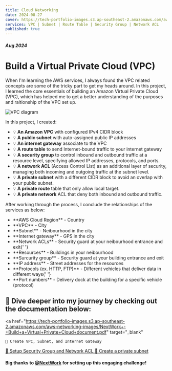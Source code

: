 ```yaml
---
title: Cloud Networking
date: 2024-08-27
cover: https://tech-portfolio-images.s3.ap-southeast-2.amazonaws.com/aws-networking-images/VPC-project-cover.png
services: VPC | Subnet | Route Table | Security Group | Network ACL
published: true
---
```


##### Aug 2024

# Build a Virtual Private Cloud (VPC)

When I'm learning the AWS services, I always found the VPC related concepts are some of the tricky part to get my heads around. In this project, I learned the core essentials of building an Amazon Virtual Private Cloud (VPC), which has helped me to get a better understanding of the purposes and raltionship of the VPC set up.

<img
    src="https://tech-portfolio-images.s3.ap-southeast-2.amazonaws.com/aws-networking-images/diagram3.png"
    alt="VPC diagram"
/>

In this project, I created:

-   💡 **An Amazon VPC** with configured IPv4 CIDR block
-   💡 **A public subnet** with auto-assigned public IP addresses
-   💡 **An internet gateway** associate to the VPC
-   💡 **A route table** to send Internet-bound traffic to your internet gateway
-   💡 **A security group** to control inbound and outbound traffic at a resource level, specifying allowed IP addresses, protocols, and ports.
-   💡 **A network ACL** (Access Control List) as an additional layer of security, managing both incoming and outgoing traffic at the subnet level.
-   💡 **A private subnet** with a different CIDR block to avoid an overlap with your public subnet.
-   💡 **A private route** table that only allow local target.
-   💡 **A private network** ACL that deny both inbound and outbound traffic.

After working through the process, I conclude the relationships of the services as below:

<HighlightBlock color="#f9e4ff">
    <ul>
        <li>**AWS Cloud Region** - Country</li>
        <li>**VPC** - City</li>
        <li>**Subnet** - Neibourhood in the city </li>
        <li>**Internet gateway** - GPS in the city </li>
        <li>
            **Network ACLs** - Security guard at your neibourhood entrance and
            exit{' '}
        </li>
        <li>**Resources** - Buildings in your neibourhood</li>
        <li>
            **Surcurity group** - Security guard at your building entrance and
            exit
        </li>
        <li>**IP address** - Street addresses for the resources </li>
        <li>
            **Protocols (ex. HTTP, FTP)** - Different vehicles that deliver data
            in different ways{' '}
        </li>
        <li>
            **Port numbers** - Delivery dock at the building for a specific
            vehicle (protocol)
        </li>
    </ul>
</HighlightBlock>

## 📸 Dive deeper into my journey by checking out the documentation below:

<a
    href="https://tech-portfolio-images.s3.ap-southeast-2.amazonaws.com/aws-networking-images/NextWork+-+Build+a+Virtual+Private+Cloud+document.pdf"
    target="_blank"
>
    📝 Create VPC, Subnet, and Internet Gateway
</a>
<a
    href="https://tech-portfolio-images.s3.ap-southeast-2.amazonaws.com/aws-networking-images/NextWork-aws+networks+security+document.pdf"
    target="_blank"
>
    📝 Setup Security Group and Network ACL
</a>
<a
    href="https://tech-portfolio-images.s3.ap-southeast-2.amazonaws.com/aws-networking-images/NextWork-aws-networks-private-subnet.pdf"
    target="_blank"
>
    📝 Create a private subnet
</a>

#### Big thanks to [@NextWork](https://www.nextwork.org/) for setting up this engaging challenge!
